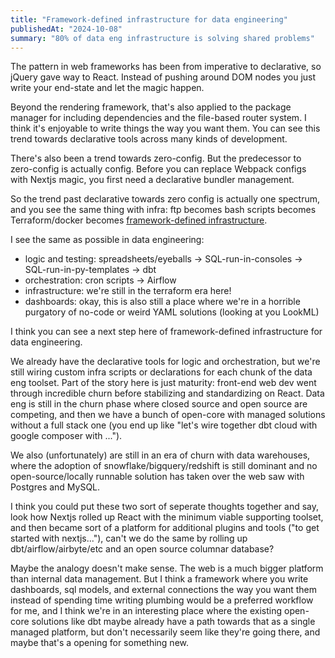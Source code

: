 ```yaml
---
title: "Framework-defined infrastructure for data engineering"
publishedAt: "2024-10-08"
summary: "80% of data eng infrastructure is solving shared problems"
---
```


The pattern in web frameworks has been from imperative to declarative, so
jQuery gave way to React. Instead of pushing around DOM nodes you just write
your end-state and let the magic happen.

Beyond the rendering framework, that's also applied to the package manager for
including dependencies and the file-based router system. I think it's enjoyable
to write things the way you want them. You can see this trend towards
declarative tools across many kinds of development.

There's also been a trend towards zero-config. But the predecessor to
zero-config is actually config. Before you can replace Webpack configs with
Nextjs magic, you first need a declarative bundler management.

So the trend past declarative towards zero config is actually one spectrum, and
you see the same thing with infra: ftp becomes bash scripts becomes
Terraform/docker becomes [framework-defined
infrastructure](https://vercel.com/blog/framework-defined-infrastructure).

I see the same as possible in data engineering:

-   logic and testing: spreadsheets/eyeballs -> SQL-run-in-consoles ->
    SQL-run-in-py-templates -> dbt
-   orchestration: cron scripts -> Airflow
-   infrastructure: we're still in the terraform era here!
-   dashboards: okay, this is also still a place where we're in a horrible
    purgatory of no-code or weird YAML solutions (looking at you LookML)

I think you can see a next step here of framework-defined infrastructure for
data engineering.

We already have the declarative tools for logic and orchestration, but we're
still wiring custom infra scripts or declarations for each chunk of the data
eng toolset. Part of the story here is just maturity: front-end web dev went
through incredible churn before stabilizing and standardizing on React. Data
eng is still in the churn phase where closed source and open source are
competing, and then we have a bunch of open-core with managed solutions without
a full stack one (you end up like "let's wire together dbt cloud with google
composer with ...").

We also (unfortunately) are still in an era of churn with data warehouses,
where the adoption of snowflake/bigquery/redshift is still dominant and no
open-source/locally runnable solution has taken over the web saw with Postgres
and MySQL.

I think you could put these two sort of seperate thoughts together and say,
look how Nextjs rolled up React with the minimum viable supporting toolset, and
then became sort of a platform for additional plugins and tools ("to get
started with nextjs..."), can't we do the same by rolling up dbt/airflow/airbyte/etc
and an open source columnar database?

Maybe the analogy doesn't make sense. The web is a much bigger platform than
internal data management. But I think a framework where you write dashboards,
sql models, and external connections the way you want them instead of spending
time writing plumbing would be a preferred workflow for me, and I think we're
in an interesting place where the existing open-core solutions like dbt maybe
already have a path towards that as a single managed platform, but don't
necessarily seem like they're going there, and maybe that's a opening for
something new.
